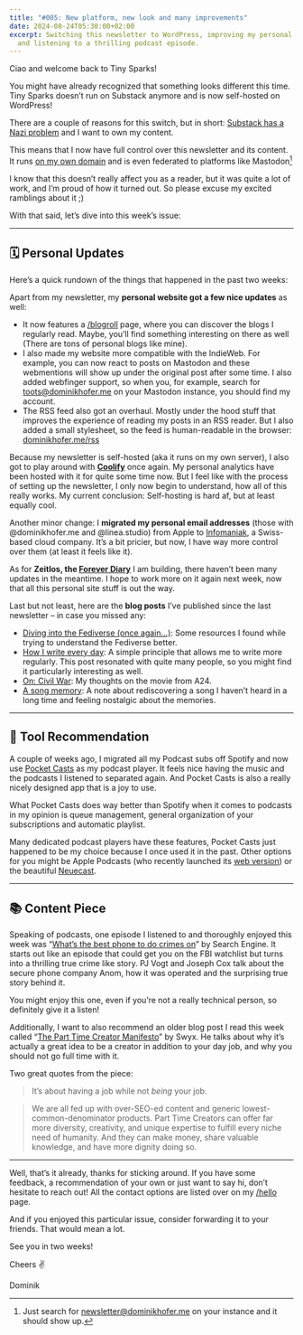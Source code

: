 ```yaml
---
title: "#005: New platform, new look and many improvements"
date: 2024-08-24T05:30:00+02:00
excerpt: Switching this newsletter to WordPress, improving my personal website
  and listening to a thrilling podcast episode.
---
```


Ciao and welcome back to Tiny Sparks!

You might have already recognized that something looks different this time. Tiny Sparks doesn’t run on Substack anymore and is now self-hosted on WordPress!

There are a couple of reasons for this switch, but in short: [Substack has a Nazi problem](https://www.theatlantic.com/ideas/archive/2023/11/substack-extremism-nazi-white-supremacy-newsletters/676156/?ref=tiny-sparks) and I want to own my content.

This means that I now have full control over this newsletter and its content. It runs [on my own domain](https://newsletter.dominikhofer.me?ref=tiny-sparks) and is even federated to platforms like Mastodon[^1]

I know that this doesn’t really affect you as a reader, but it was quite a lot of work, and I’m proud of how it turned out. So please excuse my excited ramblings about it ;)

With that said, let’s dive into this week’s issue:

---

## 🗓️ Personal Updates

Here’s a quick rundown of the things that happened in the past two weeks:

Apart from my newsletter, my **personal website got a few nice updates** as well:

- It now features a [/blogroll](https://dominikhofer.me/blogroll?ref=tiny-sparks) page, where you can discover the blogs I regularly read. Maybe, you’ll find something interesting on there as well (There are tons of personal blogs like mine).
- I also made my website more compatible with the IndieWeb. For example, you can now react to posts on Mastodon and these webmentions will show up under the original post after some time. I also added webfinger support, so when you, for example, search for toots@dominikhofer.me on your Mastodon instance, you should find my account.
- The RSS feed also got an overhaul. Mostly under the hood stuff that improves the experience of reading my posts in an RSS reader. But I also added a small stylesheet, so the feed is human-readable in the browser: [dominikhofer.me/rss](https://dominikhofer.me/rss?ref=tiny-sparks)

Because my newsletter is self-hosted (aka it runs on my own server), I also got to play around with [**Coolify**](https://coolify.io?ref=tiny-sparks) once again. My personal analytics have been hosted with it for quite some time now. But I feel like with the process of setting up the newsletter, I only now begin to understand, how all of this really works. My current conclusion: Self-hosting is hard af, but at least equally cool.

Another minor change: I **migrated my personal email addresses** (those with @dominikhofer.me and @linea.studio) from Apple to [Infomaniak](https://infomaniak.com?ref=tiny-sparks), a Swiss-based cloud company. It’s a bit pricier, but now, I have way more control over them (at least it feels like it).

As for **Zeitlos, the [Forever Diary](https://dominikhofer.me/building-a-forever-diary?ref=tiny-sparks)** I am building, there haven’t been many updates in the meantime. I hope to work more on it again next week, now that all this personal site stuff is out the way.

Last but not least, here are the **blog posts** I’ve published since the last newsletter – in case you missed any:

- [Diving into the Fediverse (once again…)](https://dominikhofer.me/diving-into-the-fediverse-once-again?ref=tiny-sparks): Some resources I found while trying to understand the Fediverse better.
- [How I write every day](https://dominikhofer.me/writing-daily?ref=tiny-sparks): A simple principle that allows me to write more regularly. This post resonated with quite many people, so you might find it particularly interesting as well.
- [On: Civil War](https://dominikhofer.me/civil-war?ref=tiny-sparks): My thoughts on the movie from A24.
- [A song memory](https://dominikhofer.me/a-song-memory?ref=tiny-sparks): A note about rediscovering a song I haven’t heard in a long time and feeling nostalgic about the memories.

---

## 🔮 Tool Recommendation

A couple of weeks ago, I migrated all my Podcast subs off Spotify and now use [Pocket Casts](https://pocketcasts.com?ref=tiny-sparks) as my podcast player. It feels nice having the music and the podcasts I listened to separated again. And Pocket Casts is also a really nicely designed app that is a joy to use.

What Pocket Casts does way better than Spotify when it comes to podcasts in my opinion is queue management, general organization of your subscriptions and automatic playlist.

Many dedicated podcast players have these features, Pocket Casts just happened to be my choice because I once used it in the past. Other options for you might be Apple Podcasts (who recently launched its [web version](https://podcasts.apple.com?ref=tiny-sparks)) or the beautiful [Neuecast](https://neuecast.app?ref=tiny-sparks).

---

## 📚 Content Piece

Speaking of podcasts, one episode I listened to and thoroughly enjoyed this week was “[What’s the best phone to do crimes on](https://pca.st/syo0y2yu?ref=tiny-sparks)” by Search Engine. It starts out like an episode that could get you on the FBI watchlist but turns into a thrilling true crime like story. PJ Vogt and Joseph Cox talk about the secure phone company Anom, how it was operated and the surprising true story behind it.

You might enjoy this one, even if you’re not a really technical person, so definitely give it a listen!

Additionally, I want to also recommend an older blog post I read this week called “[The Part Time Creator Manifesto](https://www.swyx.io/part-time-creator-manifesto?ref=tiny-sparks)” by Swyx. He talks about why it’s actually a great idea to be a creator in addition to your day job, and why you should not go full time with it.

Two great quotes from the piece:

> It’s about having a job while not _being_ your job.

> We are all fed up with over-SEO-ed content and generic lowest-common-denominator products. Part Time Creators can offer far more diversity, creativity, and unique expertise to fulfill every niche need of humanity. And they can make money, share valuable knowledge, and have more dignity doing so.

---

Well, that’s it already, thanks for sticking around. If you have some feedback, a recommendation of your own or just want to say hi, don’t hesitate to reach out! All the contact options are listed over on my [/hello](https://dominikhofer.me/hello?ref=tiny-sparks) page.

And if you enjoyed this particular issue, consider forwarding it to your friends. That would mean a lot.

See you in two weeks!

Cheers ✌️

Dominik

[^1]: Just search for newsletter@dominikhofer.me on your instance and it should show up.
